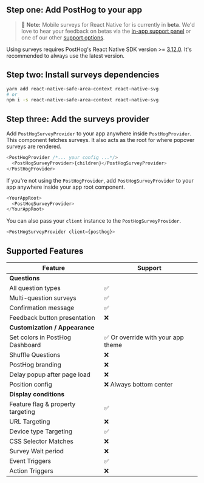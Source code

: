 ## Step one: Add PostHog to your app

> 🚧 **Note:** Mobile surveys for React Native for is currently in **beta**. We'd love to hear your feedback on betas via the [in-app support panel](https://us.posthog.com#panel=support%3Afeedback%3Asurveys%3Alow) or one of our other [support options](/docs/support-options).

Using surveys requires PostHog's React Native SDK version >= [3.12.0](https://github.com/PostHog/posthog-js-lite/releases). It's recommended to always use the latest version.


<ReactNativeInstall />

## Step two: Install surveys dependencies

```bash
yarn add react-native-safe-area-context react-native-svg
# or
npm i -s react-native-safe-area-context react-native-svg
```

## Step three: Add the surveys provider

Add `PostHogSurveyProvider` to your app anywhere inside `PostHogProvider`. This component fetches surveys. It also acts as the root for where popover surveys are rendered.

```ts
<PostHogProvider /*... your config ...*/>
  <PostHogSurveyProvider>{children}</PostHogSurveyProvider>
</PostHogProvider>
```

If you're not using the `PostHogProvider`, add `PostHogSurveyProvider` to your app anywhere inside your app root component.

```ts
<YourAppRoot>
  <PostHogSurveyProvider>
</YourAppRoot>
```

You can also pass your `client` instance to the `PostHogSurveyProvider`.

```ts
<PostHogSurveyProvider client={posthog}>
```

## Supported Features

| Feature                           | Support                            |
| --------------------------------- | ---------------------------------- |
| **Questions**                     |                                    |
| All question types                | ✅                                 |
| Multi-question surveys            | ✅                                 |
| Confirmation message              | ✅                                 |
| Feedback button presentation      | ❌                                 |
| **Customization / Appearance**    |                                    |
| Set colors in PostHog Dashboard   | ✅ Or override with your app theme |
| Shuffle Questions                 | ❌                                 |
| PostHog branding                  | ❌                                 |
| Delay popup after page load       | ❌                                 |
| Position config                   | ❌ Always bottom center            |
| **Display conditions**            |                                    |
| Feature flag & property targeting | ✅                                 |
| URL Targeting                     | ❌                                 |
| Device type Targeting             | ✅                                 |
| CSS Selector Matches              | ❌                                 |
| Survey Wait period                | ❌                                 |
| Event Triggers                    | ✅                                 |
| Action Triggers                   | ❌                                 |
